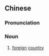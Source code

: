 ==Chinese==
{{zh-forms|s=别国}}

===Pronunciation===
{{zh-pron
|m=biéguó
|h=pfs=phe̍t-koet
|cat=n
}}

===Noun===
{{zh-noun}}

# [[foreign]] [[country]]